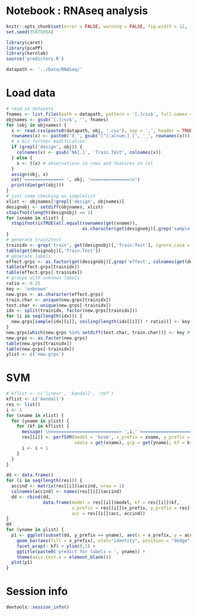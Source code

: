 # Notebook : RNAseq analysis

```r
knitr::opts_chunk$set(error = FALSE, warning = FALSE, fig.width = 12, fig.height = 8, dev = "pdf", fig.keep = "high", fig.path = "rna_figure/", cache.path = "rna_cache/")
set.seed(35875954)

library(caret)
library(pcaPP)
library(kernlab)
source('predictors.R')

datapath <- '../Data/RNASeq/'
```

# Load data

```r
# read in datasets
fnames <- list.files(path = datapath, pattern = '[.]csv$', full.names = FALSE)
objnames <- gsub('[.]csv$', '', fnames)
for (obj in objnames) {
  x <- read.csv(paste0(datapath, obj, '.csv'), sep = ',', header = TRUE, row.names = 1)
  rownames(x) <- paste0('X_', gsub('[^[:alnum:]_]', '_', rownames(x)))
  # a bit further modification
  if (grepl('design', obj)) {
    colnames(x) <- gsub('NA[.]', 'Train.Test', colnames(x))
  } else {
    x <- t(x) # observations in rows and features in col
  }
  assign(obj, x)
  cat('==============> ', obj, '<==============\n')
  print(dim(get(obj)))
}
# just some checking on samplelist
xlist <- objnames[!grepl('design', objnames)]
designobj <- setdiff(objnames, xlist)
stopifnot(length(designobj) == 1)
for (xname in xlist) {
  stopifnot(isTRUE(all.equal(rownames(get(xname)), 
                             as.character(get(designobj)[,grep('sample', colnames(get(designobj)), ignore.case = TRUE)]))))
}
# generate train2test
trainidx <- grep('train', get(designobj)[,'Train.Test'], ignore.case = TRUE)
table(get(designobj)[,'Train.Test'])
# generate labels
effect.grps <- as.factor(get(designobj)[,grep('effect', colnames(get(designobj)), ignore.case = TRUE)])
table(effect.grps[trainidx])
table(effect.grps[-trainidx])
# groups with unknown labels
ratio <- 0.25
key <- 'unknown'
new.grps <- as.character(effect.grps)
train.char <- unique(new.grps[trainidx])
test.char <- unique(new.grps[-trainidx])
idx <- split(trainidx, factor(new.grps[trainidx]))
for (i in seq(length(idx))) {
  new.grps[sample(idx[[i]], ceiling(length(idx[[i]]) * ratio))] <- key # train
}
new.grps[which(new.grps %in% setdiff(test.char, train.char))] <- key # test
new.grps <- as.factor(new.grps)
table(new.grps[trainidx])
table(new.grps[-trainidx])
ylist <- c('new.grps')
```

# SVM

```r
# kflist <- c('linear', 'kendall', 'rbf')
kflist <- c('kendall')
res <- list()
i <- 1
for (xname in xlist) {
  for (yname in ylist) {
    for (kf in kflist) {
      message('\n==========================> ',i,' <==========================\n')
      res[[i]] <- perfSVM(model = 'ksvm', x_prefix = xname, y_prefix = yname, 
                          xdata = get(xname), grp = get(yname), kf = kf, tr2tstFolds = trainidx)
      i <- i + 1
    }
  }
}
```

```r
dd <- data.frame()
for (i in seq(length(res))) {
  accind <- matrix(res[[i]]$accind, nrow = 1)
  colnames(accind) <- names(res[[i]]$accind)
  dd <- rbind(dd, 
              data.frame(model = res[[i]]$model, kf = res[[i]]$kf, 
                         x_prefix = res[[i]]$x_prefix, y_prefix = res[[i]]$y_prefix, 
                         acc = res[[i]]$acc, accind))
}
dd
for (yname in ylist) {
  p1 <- ggplot(subset(dd, y_prefix == yname), aes(x = x_prefix, y = acc)) + 
    geom_bar(aes(fill = x_prefix), stat="identity", position = "dodge") + 
    facet_wrap(~ kf) + ylim(0,1) + 
    ggtitle(paste0('predict for labels = ', yname)) + 
    theme(axis.text.x = element_blank())
  plot(p1)
}
```

# Session info

```r
devtools::session_info()
```

